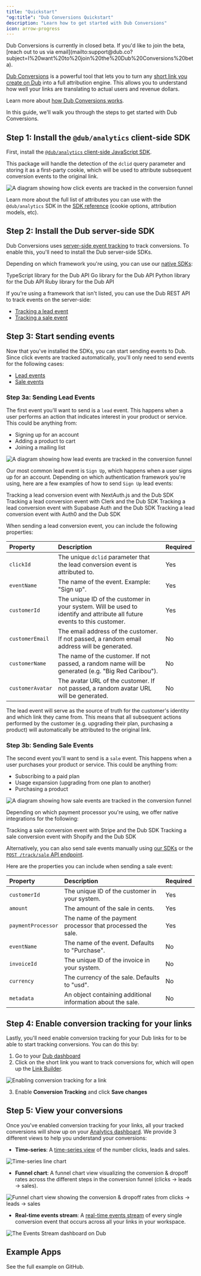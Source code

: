 ```yaml
---
title: "Quickstart"
"og:title": "Dub Conversions Quickstart"
description: "Learn how to get started with Dub Conversions"
icon: arrow-progress
---
```



<Info>
  Dub Conversions is currently in closed beta. If you'd like to join the beta,
  [reach out to us via
  email](mailto:support@dub.co?subject=I%20want%20to%20join%20the%20Dub%20Conversions%20beta).
</Info>

[Dub Conversions](https://dub.co/help/article/dub-conversions) is a powerful tool that lets you to turn any [short link you create on Dub](https://dub.co/help/article/how-to-create-link) into a full attribution engine. This allows you to understand how well your links are translating to actual users and revenue dollars.

Learn more about [how Dub Conversions works](https://dub.co/help/article/dub-conversions).

In this guide, we'll walk you through the steps to get started with Dub Conversions.

## Step 1: Install the `@dub/analytics` client-side SDK

First, install the [`@dub/analytics` client-side JavaScript SDK](/sdks/js-client/overview).

This package will handle the detection of the `dclid` query parameter and storing it as a first-party cookie, which will be used to attribute subsequent conversion events to the original link.

<Frame>
  <img
    className="rounded-lg border border-gray-100"
    src="https://assets.dub.co/help/conversion-click-event.png"
    alt="A diagram showing how click events are tracked in the conversion funnel"
  />
</Frame>

<InstallDubAnalytics />

Learn more about the full list of attributes you can use with the `@dub/analytics` SDK in the [SDK reference](/sdks/js-client/overview) (cookie options, attribution models, etc).

## Step 2: Install the Dub server-side SDK

Dub Conversions uses [server-side event tracking](https://dub.co/help/article/dub-conversions#how-are-conversions-tracked) to track conversions. To enable this, you'll need to install the Dub server-side SDKs.

Depending on which framework you're using, you can use our [native SDKs](/sdks/overview):

<CardGroup>
  <Card
    title="TypeScript"
    icon="npm"
    href="/sdks/typescript/overview"
    horizontal
  >
    TypeScript library for the Dub API
  </Card>
  <Card
    title="Go"
    icon="golang"
    href="https://dub.co/solutions/go"
    iconType="brands"
    horizontal
  >
    Go library for the Dub API
  </Card>
  <Card
    title="Python"
    icon="python"
    href="https://dub.co/solutions/python"
    horizontal
  >
    Python library for the Dub API
  </Card>
  <Card title="Ruby" icon="gem" href="https://dub.co/solutions/ruby" horizontal>
    Ruby library for the Dub API
  </Card>
</CardGroup>

If you're using a framework that isn't listed, you can use the Dub REST API to track events on the server-side:

- [Tracking a lead event](/api-reference/endpoint/track-lead)
- [Tracking a sale event](/api-reference/endpoint/track-sale)

## Step 3: Start sending events

Now that you've installed the SDKs, you can start sending events to Dub. Since click events are tracked automatically, you'll only need to send events for the following cases:

- [Lead events](#step-3a-sending-lead-events)
- [Sale events](#step-3b-sending-sale-events)

### Step 3a: Sending Lead Events

The first event you'll want to send is a `lead` event. This happens when a user performs an action that indicates interest in your product or service. This could be anything from:

- Signing up for an account
- Adding a product to cart
- Joining a mailing list

<Frame>
  <img
    className="rounded-lg border border-gray-100"
    src="https://assets.dub.co/help/conversion-lead-event.png"
    alt="A diagram showing how lead events are tracked in the conversion funnel"
  />
</Frame>

Our most common lead event is `Sign Up`, which happens when a user signs up for an account. Depending on which authentication framework you're using, here are a few examples of how to send `Sign Up` lead events:

<CardGroup cols={1}>
  <Card
    title="NextAuth.js"
    icon="shield-halved"
    iconType="solid"
    href="/conversions/leads/next-auth"
    horizontal
  >
    Tracking a lead conversion event with NextAuth.js and the Dub SDK
  </Card>
  <Card
    title="Clerk"
    icon="shield-halved"
    iconType="solid"
    href="/conversions/leads/clerk"
    horizontal
  >
    Tracking a lead conversion event with Clerk and the Dub SDK
  </Card>
  <Card
    title="Supabase Auth"
    icon="shield-halved"
    iconType="solid"
    href="/conversions/leads/supabase-auth"
    horizontal
  >
    Tracking a lead conversion event with Supabase Auth and the Dub SDK
  </Card>
  <Card
    title="Auth0"
    icon="shield-halved"
    iconType="solid"
    href="/conversions/leads/auth0"
    horizontal
  >
    Tracking a lead conversion event with Auth0 and the Dub SDK
  </Card>
</CardGroup>

When sending a lead conversion event, you can include the following properties:

| Property         | Description                                                                                                              | Required |
| :--------------- | :----------------------------------------------------------------------------------------------------------------------- | :------- |
| `clickId`        | The unique `dclid` parameter that the lead conversion event is attributed to.                                            | Yes      |
| `eventName`      | The name of the event. Example: "Sign up".                                                                               | Yes      |
| `customerId`     | The unique ID of the customer in your system. Will be used to identify and attribute all future events to this customer. | Yes      |
| `customerEmail`  | The email address of the customer. If not passed, a random email address will be generated.                              | No       |
| `customerName`   | The name of the customer. If not passed, a random name will be generated (e.g. "Big Red Caribou").                       | No       |
| `customerAvatar` | The avatar URL of the customer. If not passed, a random avatar URL will be generated.                                    | No       |

The lead event will serve as the source of truth for the customer's identity and which link they came from. This means that all subsequent actions performed by the customer (e.g. upgrading their plan, purchasing a product) will automatically be attributed to the original link.

### Step 3b: Sending Sale Events

The second event you'll want to send is a `sale` event. This happens when a user purchases your product or service. This could be anything from:

- Subscribing to a paid plan
- Usage expansion (upgrading from one plan to another)
- Purchasing a product

<Frame>
  <img
    className="rounded-lg border border-gray-100"
    src="https://assets.dub.co/help/conversion-sale-event.png"
    alt="A diagram showing how sale events are tracked in the conversion funnel"
  />
</Frame>

Depending on which payment processor you're using, we offer native integrations for the following:

<CardGroup cols={1}>
  <Card
    title="Stripe"
    icon="stripe"
    href="/conversions/sales/stripe"
    horizontal
  >
    Tracking a sale conversion event with Stripe and the Dub SDK
  </Card>
  <Card
    title="Shopify"
    icon="shopify"
    href="/conversions/sales/shopify"
    horizontal
  >
    Tracking a sale conversion event with Shopify and the Dub SDK
  </Card>
</CardGroup>

Alternatively, you can also send sale events manually using [our SDKs](/sdks/overview) or the [`POST /track/sale` API endpoint](/api-reference/endpoint/track-sale).

Here are the properties you can include when sending a sale event:

| Property           | Description                                                 | Required |
| :----------------- | :---------------------------------------------------------- | :------- |
| `customerId`       | The unique ID of the customer in your system.               | Yes      |
| `amount`           | The amount of the sale in cents.                            | Yes      |
| `paymentProcessor` | The name of the payment processor that processed the sale.  | Yes      |
| `eventName`        | The name of the event. Defaults to "Purchase".              | No       |
| `invoiceId`        | The unique ID of the invoice in your system.                | No       |
| `currency`         | The currency of the sale. Defaults to "usd".                | No       |
| `metadata`         | An object containing additional information about the sale. | No       |

## Step 4: Enable conversion tracking for your links

Lastly, you'll need enable conversion tracking for your Dub links for to be able to start tracking conversions. You can do this by:

1. Go to your [Dub dashboard](https://app.dub.co)
2. Click on the short link you want to track conversions for, which will open up the [Link Builder](https://dub.co/help/article/dub-link-builder).

<Frame>
  <img
    src="/images/enable-conversion-tracking.png"
    alt="Enabling conversion tracking for a link"
  />
</Frame>

3. Enable **Conversion Tracking** and click **Save changes**

## Step 5: View your conversions

Once you've enabled conversion tracking for your links, all your tracked conversions will show up on your [Analytics dashboard](https://dub.co/help/article/dub-analytics). We provide 3 different views to help you understand your conversions:

- **Time-series**: A [time-series view](https://dub.co/help/article/dub-analytics#1-time-series-analytics-chart) of the number clicks, leads and sales.

<Frame>
  <img
    src="https://assets.dub.co/help/conversions-timeseries-analytics.png"
    alt="Time-series line chart"
  />
</Frame>

- **Funnel chart**: A funnel chart view visualizing the conversion & dropoff rates across the different steps in the conversion funnel (clicks → leads → sales).

<Frame>
  <img
    src="https://assets.dub.co/help/conversion-funnel-chart.png"
    alt="Funnel chart view showing the conversion & dropoff rates from clicks → leads → sales"
  />
</Frame>

- **Real-time events stream**: A [real-time events stream](https://dub.co/help/article/real-time-events-stream) of every single conversion event that occurs across all your links in your workspace.

<Frame>
  <img
    src="https://assets.dub.co/help/conversions-events-stream-dashboard.png"
    alt="The Events Stream dashboard on Dub"
  />
</Frame>

## Example Apps

<CardGroup cols={2}>
  <Card
    title="Dub Conversions Demo App"
    icon="github"
    href="https://github.com/dubinc/examples/tree/main/conversions"
  >
    See the full example on GitHub.
  </Card>
</CardGroup>
